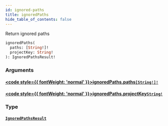 ```yaml
---
id: ignored-paths
title: ignoredPaths
hide_table_of_contents: false
---
```








Return ignored paths

```graphql
ignoredPaths(
  paths: [String!]!
  projectKey: String!
): IgnoredPathsResult!
```


### Arguments

#### [<code style={{ fontWeight: 'normal' }}>ignoredPaths.<b>paths</b></code>](#)<Bullet />[`[String!]!`](/api/graphql/documentation/scalars/string) <Badge class="secondary" text="non-null"/> <Badge class="secondary" text="scalar"/>
> 
> 

#### [<code style={{ fontWeight: 'normal' }}>ignoredPaths.<b>projectKey</b></code>](#)<Bullet />[`String!`](/api/graphql/documentation/scalars/string) <Badge class="secondary" text="non-null"/> <Badge class="secondary" text="scalar"/>
> 
> 

### Type

#### [`IgnoredPathsResult`](/api/graphql/documentation/objects/ignored-paths-result) <Badge class="secondary" text="object"/>
> 
> 





